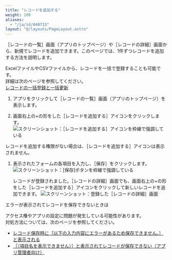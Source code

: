 ```yaml
---
title: "レコードを追加する"
weight: 100
aliases:
  - "/ja/id/040715"
layout: "@/layouts/PageLayout.astro"
---
```




<Wovn>［レコードの一覧］</Wovn>画面（アプリのトップページ）や<Wovn>［レコードの詳細］</Wovn>画面から、新規でレコードを追加できます。このページでは、1件ずつレコードを追加する方法を説明します。

<Hint>

ExcelファイルやCSVファイルから、レコードを一括で登録することも可能です。  
詳細は次のページを参照してください。  
[レコードの一括登録と一括更新](/k/ja/id/040720.html)

</Hint>

1. アプリをクリックして<Wovn>［レコードの一覧］</Wovn>画面（アプリのトップページ）を表示します。

1. 画面右上の+の形をした<Wovn>［レコードを追加する］</Wovn>アイコンをクリックします。
   <Img src="/k/kintone/img-ja/add_record_img1.png" alt="スクリーンショット：［レコードを追加する］アイコンを枠線で強調している" />
  <Note>
  レコードを追加する権限がない場合は、<Wovn>［レコードを追加する］</Wovn>アイコンは表示されません。
  </Note>

1. 表示されたフォームの各項目を入力し、<Wovn>［保存］</Wovn>をクリックします。
   <Img src="/k/kintone/img-ja/add_record_img2.png" alt="スクリーンショット：[保存]ボタンを枠線で強調している" />

    レコードが登録されました。<Wovn>［レコードの詳細］</Wovn>画面でも、画面右上の+の形をした<Wovn>［レコードを追加する］</Wovn>アイコンをクリックして新しいレコードを追加できます。
    <Img src="/k/kintone/img-ja/add_record_img3.png" alt="スクリーンショット：登録した［レコードの詳細］画面" />

<Heading id="using_app_add_record_10">エラーが表示されてレコードを保存できないときは</Heading>

アクセス権やアプリの設定に問題が発生している可能性があります。  
対処方法については、次のページを参照してください。  

* [レコード保存時に［以下の入力内容にエラーがあるため保存できません。］と表示される](/k/ja/id/040257.html)  
* [［（項目名を表示できません）］と表示されてレコードが保存できない（アプリ管理者向け）](/k/ja/id/040238.html)
